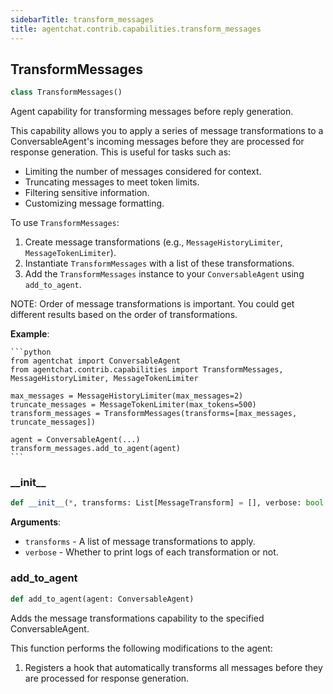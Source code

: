 ```yaml
---
sidebarTitle: transform_messages
title: agentchat.contrib.capabilities.transform_messages
---
```


## TransformMessages

```python
class TransformMessages()
```

Agent capability for transforming messages before reply generation.

This capability allows you to apply a series of message transformations to
a ConversableAgent's incoming messages before they are processed for response
generation. This is useful for tasks such as:

- Limiting the number of messages considered for context.
- Truncating messages to meet token limits.
- Filtering sensitive information.
- Customizing message formatting.

To use `TransformMessages`:

1. Create message transformations (e.g., `MessageHistoryLimiter`, `MessageTokenLimiter`).
2. Instantiate `TransformMessages` with a list of these transformations.
3. Add the `TransformMessages` instance to your `ConversableAgent` using `add_to_agent`.

NOTE: Order of message transformations is important. You could get different results based on
the order of transformations.

**Example**:

    ```python
    from agentchat import ConversableAgent
    from agentchat.contrib.capabilities import TransformMessages, MessageHistoryLimiter, MessageTokenLimiter

    max_messages = MessageHistoryLimiter(max_messages=2)
    truncate_messages = MessageTokenLimiter(max_tokens=500)
    transform_messages = TransformMessages(transforms=[max_messages, truncate_messages])

    agent = ConversableAgent(...)
    transform_messages.add_to_agent(agent)
    ```

### \_\_init\_\_

```python
def __init__(*, transforms: List[MessageTransform] = [], verbose: bool = True)
```

**Arguments**:

- `transforms` - A list of message transformations to apply.
- `verbose` - Whether to print logs of each transformation or not.

### add\_to\_agent

```python
def add_to_agent(agent: ConversableAgent)
```

Adds the message transformations capability to the specified ConversableAgent.

This function performs the following modifications to the agent:

1. Registers a hook that automatically transforms all messages before they are processed for
response generation.

